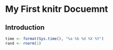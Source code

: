 # My First knitr Docuemnt

## Introduction

```r
time <- format(Sys.time(), "%a %b %d %X %Y")
rand <- rnorm(1)
```